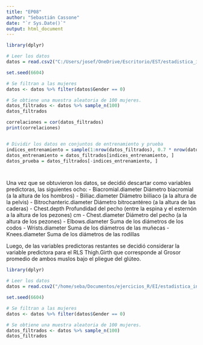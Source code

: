 ```yaml
---
title: "EP08"
author: "Sebastián Cassone"
date: "`r Sys.Date()`"
output: html_document
---
```



```r
library(dplyr)

# Leer los datos
datos = read.csv2("C:/Users/josef/OneDrive/Escritorio/EST/estadistica_inferencial_grupo5/EP09/EP09 Datos.csv")

set.seed(6604)

# Se filtran a las mujeres
datos <- datos %>% filter(datos$Gender == 0)

# Se obtiene una muestra aleatoria de 100 mujeres.
datos_filtrados <- datos %>% sample_n(100)
datos_filtrados

correlaciones = cor(datos_filtrados)
print(correlaciones)


# Dividir los datos en conjuntos de entrenamiento y prueba
indices_entrenamiento = sample(1:nrow(datos_filtrados), 0.7 * nrow(datos_filtrados))
datos_entrenamiento = datos_filtrados[indices_entrenamiento, ]
datos_prueba = datos_filtrados[-indices_entrenamiento, ]




```

Una vez que se obtuvieron los datos, se decidió descartar como variables predictoras, las siguientes ocho:
- Biacromial.diameter 	Diámetro biacromial (a la altura de los hombros) 
- Biiliac.diameter 	Diámetro biiliaco (a la altura de la pelvis) 
- Bitrochanteric.diameter 	Diámetro bitrocantéreo (a la altura de las caderas) 
- Chest.depth 	Profundidad del pecho (entre la espina y el esternón a la altura de los pezones) 	cm
- Chest.diameter 	Diámetro del pecho (a la altura de los pezones)
- Elbows.diameter 	Suma de los diámetros de los codos
- Wrists.diameter 	Suma de los diámetros de las muñecas
- Knees.diameter 	Suma de los diámetros de las rodillas

Luego, de las variables predictoras restantes se decidió considerar la variable predictora para el RLS Thigh.Girth que corresponde al Grosor promedio de ambos muslos bajo el pliegue del glúteo.

```r
library(dplyr)

# Leer los datos
datos = read.csv2("/home/seba/Documentos/ejercicios_R/EI/estadistica_inferencial_grupo5/EP09 Datos.csv")

set.seed(6604)

# Se filtran a las mujeres
datos <- datos %>% filter(datos$Gender == 0)

# Se obtiene una muestra aleatoria de 100 mujeres.
datos_filtrados <- datos %>% sample_n(100)
datos_filtrados
```